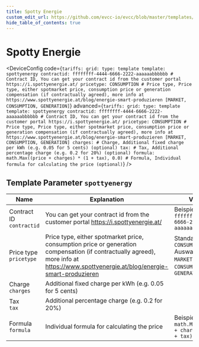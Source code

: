 ```yaml
---
title: Spotty Energie
custom_edit_url: https://github.com/evcc-io/evcc/blob/master/templates/definition/tariff/spottyenergy.yaml
hide_table_of_contents: true
---
```



# Spotty Energie

<div className="device-detail-container">
  <div className="device-detail-content">
    <DeviceFeatures features="Austria" />

<DeviceConfig code={`tariffs:
    grid:
      type: template
      template: spottyenergy
      contractid: ffffffff-4444-6666-2222-aaaaaabbbbbb # Contract ID, You can get your contract id from the customer portal https://i.spottyenergie.at/
      pricetype: CONSUMPTION # Price type, Price type, either spotmarket price, consumption price or generation compensation (if contractually agreed), more info at https://www.spottyenergie.at/blog/energie-smart-produzieren [MARKET, CONSUMPTION, GENERATION]`} advanced={`tariffs:
    grid:
      type: template
      template: spottyenergy
      contractid: ffffffff-4444-6666-2222-aaaaaabbbbbb # Contract ID, You can get your contract id from the customer portal https://i.spottyenergie.at/
      pricetype: CONSUMPTION # Price type, Price type, either spotmarket price, consumption price or generation compensation (if contractually agreed), more info at https://www.spottyenergie.at/blog/energie-smart-produzieren [MARKET, CONSUMPTION, GENERATION]
      charges: # Charge, Additional fixed charge per kWh (e.g. 0.05 for 5 cents) (optional)
      tax: # Tax, Additional percentage charge (e.g. 0.2 for 20%) (optional)
      formula: math.Max((price + charges) * (1 + tax), 0.0) # Formula, Individual formula for calculating the price (optional)`} />
  </div>
  <div className="device-detail-icon">
    <evcc-icon
      type="tariff"
      name="spotty-energie"
      size="400px"
      alt="Spotty Energie"
      className="device-detail-icon-img"
    ></evcc-icon>
  </div>
</div>

## Template Parameter `spottyenergy`

| Name | Explanation | Value | Optional |
|-----------|-------------|-------|----------|
| Contract ID<br/>`contractid` | You can get your contract id from the customer portal https://i.spottyenergie.at/ | Beispiel: `ffffffff-4444-6666-2222-aaaaaabbbbbb` | yes |
| Price type<br/>`pricetype` | Price type, either spotmarket price, consumption price or generation compensation (if contractually agreed), more info at https://www.spottyenergie.at/blog/energie-smart-produzieren | Standard: `CONSUMPTION`<br/>Auswahl: `MARKET`, `CONSUMPTION`, `GENERATION` | yes |
| Charge<br/>`charges` | Additional fixed charge per kWh (e.g. 0.05 for 5 cents) |  | no |
| Tax<br/>`tax` | Additional percentage charge (e.g. 0.2 for 20%) |  | no |
| Formula<br/>`formula` | Individual formula for calculating the price | Beispiel: `math.Max((price + charges) * (1 + tax), 0.0)` | no |

